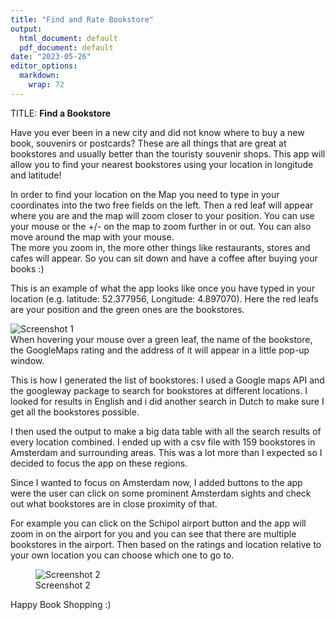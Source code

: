 ```yaml
---
title: "Find and Rate Bookstore"
output:
  html_document: default
  pdf_document: default
date: "2023-05-26"
editor_options: 
  markdown: 
    wrap: 72
---
```


TITLE: **Find a Bookstore**  


Have you ever been in a new city and did not know where to buy a new book, souvenirs or postcards?
These are all things that are great at bookstores and usually better than the touristy souvenir shops. 
This app will allow you to find your nearest bookstores using your
location in longitude and latitude!

In order to find your location on the Map you need to type in your
coordinates into the two free fields on the left. Then a red leaf will appear where you are and the map will
zoom closer to your position. You can use your mouse or the +/- on
the map to zoom further in or out. You can also move around the map with your mouse.  
The more you zoom in, the more other things like restaurants, stores and
cafes will appear. So you can sit down and have a coffee after buying
your books :)    

This is an example of what the app looks like once you have typed in
your location (e.g. latitude: 52.377956, Longitude: 4.897070).
 Here the red leafs are your position and the green ones are the bookstores.  
 
 
![Screenshot 1](inst/www/screenshot1.png)  
When hovering your mouse over
a green leaf, the name of the bookstore, the GoogleMaps rating and the
address of it will appear in a little pop-up window.

This is how I generated the list of bookstores: 
I used a Google maps API and the googleway package to search for bookstores at different
locations. I looked for results in English and i did another search in
Dutch to make sure I get all the bookstores possible.

I then used the output to make a big data table with all the search
results of every location combined. I ended up with a csv file with 159
bookstores in Amsterdam and surrounding areas. This was a lot more than
I expected so I decided to focus the app on these regions.   

Since I wanted to focus on Amsterdam now, I added buttons to the app
were the user can click on some prominent Amsterdam sights and check out
what bookstores are in close proximity of that.    

For example you can click on the Schipol airport button and the app will zoom in on the airport for you and you can see that there are multiple bookstores in the airport. Then based on the ratings and location relative to your own location you can choose which one to go to.    


![Screenshot 2](inst/www/Screenshot2.png)   


Happy Book Shopping :)
